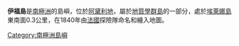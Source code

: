 {{Coord|66|38|S|139|44|E|source:GNIS|display=title}}

'''伊福島'''是[[南極洲|南極洲]]的島嶼，位於[[阿黛利地|阿黛利地]]，屬於[[地質學群島|地質學群島]]的一部分，處於[[埃萊娜島|埃萊娜島]]東南面0.3公里，在1840年由[[法國|法國]]探險隊命名和繪入地圖。

{{DEFAULTSORT:Ifo Island}}
[[Category:南極洲島嶼|Category:南極洲島嶼]]


{{AdélieLand-geo-stub}}